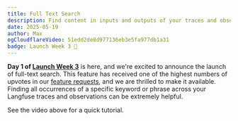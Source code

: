 ```yaml
---
title: Full Text Search
description: Find content in inputs and outputs of your traces and observations with full text search.
date: 2025-05-19
author: Max
ogCloudflareVideo: 51edd2de8d977136eb3e5fa977db1a31
badge: Launch Week 3 🚀
---
```



<ChangelogHeader />

**Day 1 of [Launch Week 3](/blog/2025-05-19-launch-week-3)** is here, and we're excited to announce the launch of full-text search. This feature has received one of the highest numbers of upvotes in our [feature requests](https://github.com/orgs/langfuse/discussions/939), and we are thrilled to make it available. Finding all occurrences of a specific keyword or phrase across your Langfuse traces and observations can be extremely helpful.

See the video above for a quick tutorial.
